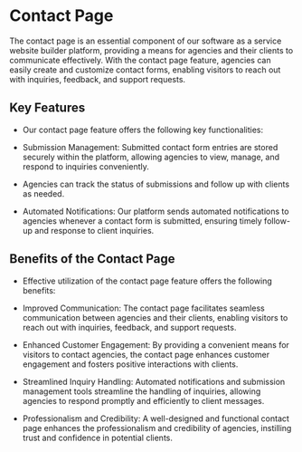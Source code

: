 # Contact Page
The contact page is an essential component of our software as a service website builder platform, providing a means for agencies and their clients to communicate effectively. With the contact page feature, agencies can easily create and customize contact forms, enabling visitors to reach out with inquiries, feedback, and support requests.

## Key Features
* Our contact page feature offers the following key functionalities:

* Submission Management: Submitted contact form entries are stored securely within the platform, allowing agencies to view, manage, and respond to inquiries conveniently. 

* Agencies can track the status of submissions and follow up with clients as needed.

* Automated Notifications: Our platform sends automated notifications to agencies whenever a contact form is submitted, ensuring timely follow-up and response to client inquiries. 

## Benefits of the Contact Page
* Effective utilization of the contact page feature offers the following benefits:

* Improved Communication: The contact page facilitates seamless communication between agencies and their clients, enabling visitors to reach out with inquiries, feedback, and support requests.

* Enhanced Customer Engagement: By providing a convenient means for visitors to contact agencies, the contact page enhances customer engagement and fosters positive interactions with clients.

* Streamlined Inquiry Handling: Automated notifications and submission management tools streamline the handling of inquiries, allowing agencies to respond promptly and efficiently to client messages.

* Professionalism and Credibility: A well-designed and functional contact page enhances the professionalism and credibility of agencies, instilling trust and confidence in potential clients.
